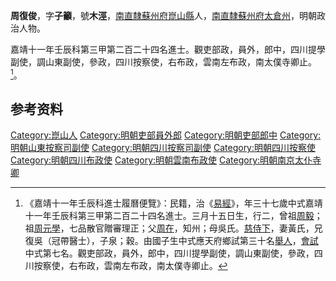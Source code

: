 {{明清人物信息框
| 姓名 = 周復俊
| 原名 =
| 圖片名稱= 
| 圖片大小 =
| 圖片說明 = 
| 最高職務 = 南京太僕寺卿
| 國家 = 大明 
| 爵位 =
| 籍貫 = 直隸[[崑山縣|崑山縣]]
| 族裔 = 
| 旗籍 = 
| 字號 = 字子籲，號木涇
| 諡號 =
| 出生日期 = 三月十五日
| 出生地點 =
| 逝世日期 = 
| 逝世地點 =
| 墓葬 =
| 配偶 = 黃氏
| 親屬 = 曾祖[[周毅|周毅]]，祖[[周元學|周元學]]，父[[周在|周在]]，母吳氏
| 出身 =
* 嘉靖十一年壬辰科進士
| 經歷 =
| 著作 =  
}}
'''周復俊'''{{BD|1496年||？年||}}，字'''子籲'''，號'''木涇'''，[[南直隸|南直隸]][[蘇州府|蘇州府]][[崑山縣|崑山縣]]人，[[南直隸|南直隸]][[蘇州府|蘇州府]][[太倉州|太倉州]]，明朝政治人物。

嘉靖十一年壬辰科第三甲第二百二十四名進士。觀吏部政，員外，郎中，四川提學副使，調山東副使，參政，四川按察使，右布政，雲南左布政，南太僕寺卿止。<ref>《嘉靖十一年壬辰科進士履曆便覽》：民籍，治《[[易經|易經]]》，年三十七歲中式嘉靖十一年壬辰科第三甲第二百二十四名進士。三月十五日生，行二，曾祖[[周毅|周毅]]；祖[[周元學|周元學]]，七品散官贈審理正；父[[周在|周在]]，知州；母吳氏。[[慈侍下|慈侍下]]，妻黃氏，兄復吳（冠帶醫士），子泉；穀。由國子生中式應天府鄉試第三十名[[舉人|舉人]]，[[會試|會試]]中式第七名。觀吏部政，員外，郎中，四川提學副使，調山東副使，參政，四川按察使，右布政，雲南左布政，南太僕寺卿止。</ref>。

== 参考资料 ==
{{reflist}}

{{嘉靖十一年壬辰科殿试金榜}}

{{Authority control}}
{{DEFAULTSORT:Zhou周}}
[[Category:崑山人|Category:崑山人]]
[[Category:明朝吏部員外郎|Category:明朝吏部員外郎]]
[[Category:明朝吏部郎中|Category:明朝吏部郎中]]
[[Category:明朝山東按察司副使|Category:明朝山東按察司副使]]
[[Category:明朝四川按察司副使|Category:明朝四川按察司副使]]
[[Category:明朝四川按察使|Category:明朝四川按察使]]
[[Category:明朝四川布政使|Category:明朝四川布政使]]
[[Category:明朝雲南布政使|Category:明朝雲南布政使]]
[[Category:明朝南京太仆寺卿|Category:明朝南京太仆寺卿]]


{{明朝人物小作品}}